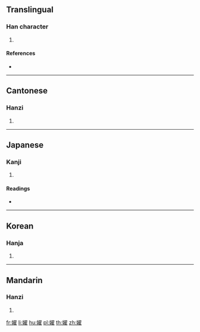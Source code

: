==Translingual==

===Han character===
{{Han char|rn=38|rad=女|as=14|sn=17|four=47414|canj=VSMG|ids=⿰女翟}}

# {{defn|Han|sort=女14}}

====References====
* {{Han ref|kx=0272.310|dkj=06813|dj=0540.410|hdz=21088.050|uh=5B25|ud=23333|bh=ECCF|bd=60623}}

----

==Cantonese==

===Hanzi===
{{yue-hanzi|jyut=[[tiu5]]|y=tiu5}}

# {{defn|lang=yue|sort=女14}}

----

==Japanese==

===Kanji===
{{ja-kanji|grade=|rs=女14}}

# {{defn|lang=ja|sort=女14}}

====Readings====
* {{ja-readings|on=[[ちょう]] (chō), [[じょう]] (jō), [[たく]] (taku), [[だく]] (daku), [[てき]] (teki), [[ちゃく]] (chaku)|kun=[[よい]] (yoi), [[あでやか]] (adeyaka), [[とりかえる]] (torikaeru)}}

----

==Korean==

===Hanja===
{{ko-hanja|hangeul=조|rv=jo|mr=cho}}

# {{defn|lang=ko|sort=女14}}

----

==Mandarin==

===Hanzi===
{{cmn-hanzi|pin=[[tiǎo]] ([[tiao3]])|wg=t'iao<sup>3</sup>}}

# {{defn|lang=cmn|sort=女14}}

[[fr:嬥]]
[[li:嬥]]
[[hu:嬥]]
[[pl:嬥]]
[[th:嬥]]
[[zh:嬥]]